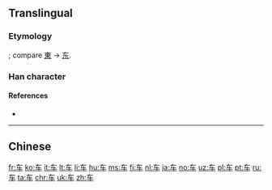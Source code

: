 {{also|車}}
==Translingual==
{{stroke order|type=animate}}

===Etymology===
{{Han simp|車}}; compare [[東]] → [[东]].

===Han character===
{{Han char|rn=159|rad=车|as=00|sn=4|four=40500|canj=KQ|ids=⿻⿻一𠃋十}}

====References====
* {{Han ref|kx=1250.241|hdz=53511.020|uh=8F66|ud=36710}}

----

==Chinese==
{{zh-see|車}}

[[fr:车]]
[[ko:车]]
[[it:车]]
[[lt:车]]
[[li:车]]
[[hu:车]]
[[ms:车]]
[[fj:车]]
[[nl:车]]
[[ja:车]]
[[no:车]]
[[uz:车]]
[[pl:车]]
[[pt:车]]
[[ru:车]]
[[ta:车]]
[[chr:车]]
[[uk:车]]
[[zh:车]]